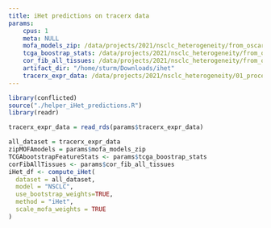 ```yaml
---
title: iHet predictions on tracerx data
params:
    cpus: 1
    meta: NULL
    mofa_models_zip: /data/projects/2021/nsclc_heterogeneity/from_oscar/MOFA_out.zip # zip file containing the MOFA models
    tcga_boostrap_stats: /data/projects/2021/nsclc_heterogeneity/from_oscar/TCGA_bootstrap_feature_stats.rds # TCGA overall mean and standard deviation
    cor_fib_all_tissues: /data/projects/2021/nsclc_heterogeneity/from_oscar/correlation_features_fibroblasts_all_tissues.RDS # - Easier features correlated with imaging features
    artifact_dir: "/home/sturm/Downloads/ihet"
    tracerx_expr_data: /data/projects/2021/nsclc_heterogeneity/01_processed/bulk_rna_seq/TRACERx_expr_data.rds
---
```


```r
library(conflicted)
source("./helper_iHet_predictions.R")
library(readr)
```

```r
tracerx_expr_data = read_rds(params$tracerx_expr_data)
```

```r
all_dataset = tracerx_expr_data
zipMOFAmodels = params$mofa_models_zip
TCGAbootstrapFeatureStats <- params$tcga_boostrap_stats
corFibAllTissues <- params$cor_fib_all_tissues
iHet_df <- compute_iHet(
  dataset = all_dataset, 
  model = "NSCLC", 
  use_bootstrap_weights=TRUE, 
  method = "iHet", 
  scale_mofa_weights = TRUE
)

```